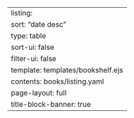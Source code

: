 ---
listing:
  sort: "date desc"
  type: table
  sort-ui: false
  filter-ui: false
  template: templates/bookshelf.ejs
  contents: books/listing.yaml
page-layout: full
title-block-banner: true
---